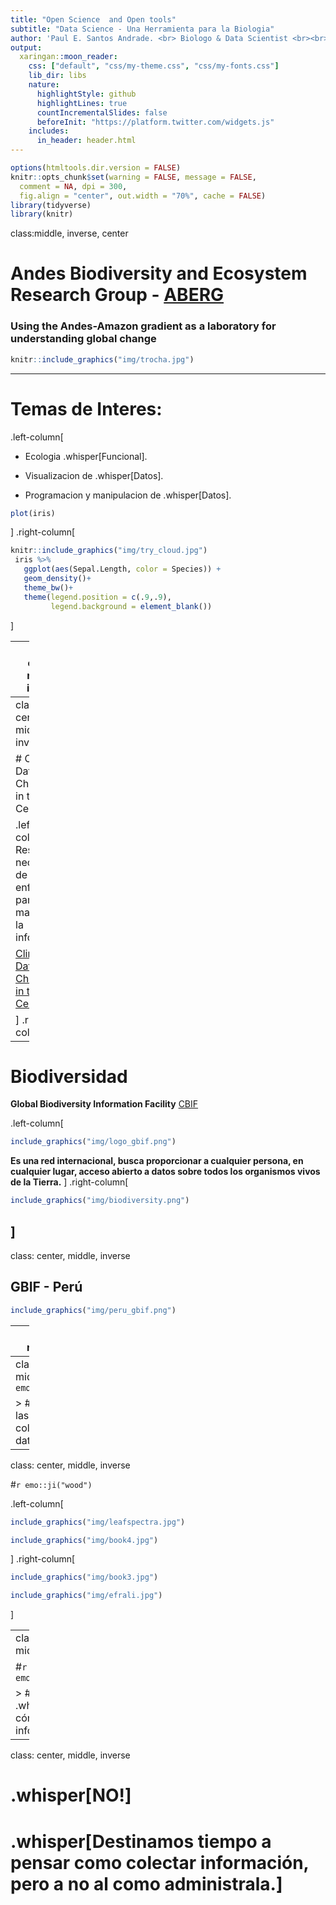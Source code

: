 ```yaml
---
title: "Open Science  and Open tools"
subtitle: "Data Science - Una Herramienta para la Biologia"
author: 'Paul E. Santos Andrade. <br> Biologo & Data Scientist <br><br> <a href="https://github.com/PaulESantos"><i class="fa fa-github fa-fw"></i>&nbsp; PaulESantos</a><br> <a href="https://twitter.com/PaulEfrenSantos"> <i class="fa fa-twitter fa-fw"></i>&nbsp; @PaulEfrenSantos</a><br> <a href="https://paulefrensa.rbind.io"><i class="fa fa-envelope fa-fw"></i>&nbsp; paulefrensa.rbind.io</a><br>'
output:
  xaringan::moon_reader:
    css: ["default", "css/my-theme.css", "css/my-fonts.css"]
    lib_dir: libs
    nature:
      highlightStyle: github
      highlightLines: true
      countIncrementalSlides: false
      beforeInit: "https://platform.twitter.com/widgets.js"
    includes:
      in_header: header.html  
---
```


```r
options(htmltools.dir.version = FALSE)
knitr::opts_chunk$set(warning = FALSE, message = FALSE, 
  comment = NA, dpi = 300,
  fig.align = "center", out.width = "70%", cache = FALSE)
library(tidyverse)
library(knitr)
```

class:middle, inverse, center

# Andes Biodiversity and Ecosystem Research Group - [ABERG](http://www.andesconservation.org/)

### Using the Andes-Amazon gradient as a laboratory for understanding global change

```r
knitr::include_graphics("img/trocha.jpg")
```
---

# Temas de Interes:
.left-column[

- Ecologia .whisper[Funcional].

- Visualizacion de .whisper[Datos].

- Programacion y manipulacion de .whisper[Datos].
```r
plot(iris)
```

]
.right-column[
```r
knitr::include_graphics("img/try_cloud.jpg")
 iris %>%
   ggplot(aes(Sepal.Length, color = Species)) + 
   geom_density()+
   theme_bw()+
   theme(legend.position = c(.9,.9),
         legend.background = element_blank())
```
]

---
class: center, middle, inverse

# `r emo::ji("leaf")`

> ## Muchos problemas a los que se enfrentan la sociedad y el medio ambiente necesitan que los ecólogos utilicen volúmenes cada vez más grandes de datos, así como el desarrollo de enfoques que faciliten el uso de dichos datos....

[Cheruvelil K. & Soranno P. 2018](https://academic.oup.com/bioscience/article/68/10/813/5088531)

---
class: center, middle, inverse

# Climate Data Challenges in the 21st Century

.left-column[
## Resalta la necesidad de un nuevo enfoque para el manejo de la información.

[Climate Data Challenges in the 21st Century](http://science.sciencemag.org/content/331/6018/700)

]
.right-column[
```r
include_graphics("img/data_challenge.png")
```
]

---
# Biodiversidad

**Global Biodiversity Information Facility** [CBIF](https://www.gbif.org/)

.left-column[
```r
include_graphics("img/logo_gbif.png")
```


 **Es una red internacional, busca proporcionar a cualquier persona, en cualquier lugar, acceso abierto a datos sobre todos los organismos vivos de la Tierra.**
]
.right-column[
```r
include_graphics("img/biodiversity.png")
```
]
---
class: center, middle, inverse

## **GBIF - Perú**

```r
include_graphics("img/peru_gbif.png")
```
---
class:center, middle, inverse

### Global Plant Trait Database 
 
![](img/try.png)

```r
include_graphics("img/tryperf.jpg")
```
[www.try-db.org](https://www.try-db.org)
---
class: center, middle, inverse
#`r emo::ji("question")`

> # .shout[Tenemos las habilidades para colectar más datos?]

---
class: center, middle, inverse

#`r emo::ji("wood")`

.left-column[
```r
include_graphics("img/leafspectra.jpg")
```

```r
include_graphics("img/book4.jpg")
```
]
.right-column[
```r
include_graphics("img/book3.jpg")
```

```r
include_graphics("img/efrali.jpg")
```
]

---
class: center, middle, inverse

#`r emo::ji("notebook")`

> # .whisper[Sabemos cómo manejar esta información?]

---
class: center, middle, inverse

# .whisper[NO!]

# .whisper[Destinamos tiempo a pensar como colectar información, pero a no al como administrala.]

